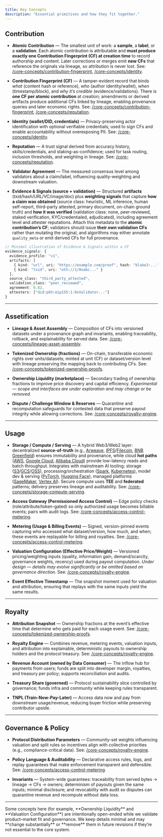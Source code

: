 ```yaml
---
title: Key Concepts
description: "Essential primitives and how they fit together."
---
```



## Contribution

- **Atomic Contribution** — The smallest unit of work: a **sample**, a **label**, or a **validation**. Each atomic contribution is attributable and **must produce exactly one Contribution Fingerprint (CF) at creation time** to record authorship and content. Later corrections or merges emit **new CFs** that reference the originals via lineage, so attribution is never lost. See: [/core-concepts/contribution-fingerprint](/core-concepts/contribution-fingerprint), [/core-concepts/identity](/core-concepts/identity).

- **Contribution Fingerprint (CF)** — A tamper-evident record that binds *what* (content hash or reference), *who* (author identity/wallet), *when* (timestamp/block), and *why it’s credible* (evidence/validations). There is **one CF per atomic contribution** at creation; amendments or derived artifacts produce additional CFs linked by lineage, enabling provenance queries and later economic rights. See: [/core-concepts/contribution-fingerprint](/core-concepts/contribution-fingerprint), [/core-concepts/reputation](/core-concepts/reputation).

- **Identity (wallet/DID, credentials)** — Privacy-preserving actor identification with optional verifiable credentials; used to sign CFs and enable accountability without overexposing PII. See: [/core-concepts/identity](/core-concepts/identity).

- **Reputation** — A trust signal derived from accuracy history, skills/credentials, and staking-as-confidence; used for task routing, inclusion thresholds, and weighting in lineage. See: [/core-concepts/reputation](/core-concepts/reputation).

- **Validator Agreement** — The measured consensus level among validators about a claim/label, influencing quality-weighting and downstream valuation.

- **Evidence & Signals (source + validation)** — Structured **artifacts** (txid/hash/URL/VC/image/doc) plus **weighting signals** that capture **how a claim was obtained** (source class: heuristic, ML inference, human self-report, third-party attested, primary document, on-chain ground truth) and **how it was verified** (validation class: none, peer-reviewed, staked verification, KYC/credentialed, adjudicated), including agreement level and attester reputations. Attach this metadata to the **atomic contribution’s CF**; validators should issue **their own validation CFs** rather than mutating the original, and algorithms may either annotate `quality_meta` or emit derived CFs for full provenance.

```ts
// Minimal illustration of Evidence & Signals within a CF
evidence_signals: {
  evidence_profile: "v1",
  artifacts: [
    { kind: "url", uri: "https://example.com/proof", hash: "blake3:...", note: "archived" },
    { kind: "txid", uri: "eth://1/0xabc..." }
  ],
  source_class: "third_party_attested",
  validation_class: "peer_reviewed",
  agreement: 0.82,
  attesters: ["did:pkh:eip155:1:0xValidator..."]
}
```

---

## Assetification

- **Lineage & Asset Assembly** — Composition of CFs into versioned datasets under a provenance graph and invariants, enabling traceability, rollback, and explainability for served data. See: [/core-concepts/lineage-asset-assembly](/core-concepts/lineage-asset-assembly).

- **Tokenized Ownership (fractions)** — On-chain, transferable economic rights over units/datasets; minted at unit (CF) or dataset/version level with lineage preserving the mapping back to contributing CFs. See: [/core-concepts/tokenized-ownership-proofs](/core-concepts/tokenized-ownership-proofs).

- **Ownership Liquidity (marketplace)** — Secondary trading of ownership fractions to improve price discovery and capital efficiency. *Experimental — scope and interfaces are under exploration and may change or be removed.*

- **Dispute / Challenge Window & Reserves** — Quarantine and recomputation safeguards for contested data that preserve payout integrity while allowing corrections. See: [/core-concepts/royalty-engine](/core-concepts/royalty-engine).

---

## Usage

- **Storage / Compute / Serving** — A hybrid Web3/Web2 layer: decentralized **source-of-truth** (e.g., [Arweave](https://www.arweave.org/), [IPFS](https://ipfs.tech/)/[Filecoin](https://filecoin.io/), [BNB Greenfield](https://www.bnbchain.org/en/greenfield)) ensures immutability and provenance, while cloud **hot paths** ([AWS](https://aws.amazon.com/), [Google Cloud](https://cloud.google.com/), [Alibaba Cloud](https://www.alibabacloud.com/)) provide low-latency reads and batch throughput. Integrates with mainstream AI tooling: storage ([S3](https://aws.amazon.com/s3/)/[GCS](https://cloud.google.com/storage)/[OSS](https://www.alibabacloud.com/product/oss)), processing/orchestration ([Spark](https://spark.apache.org/), [Kubernetes](https://kubernetes.io/)), model dev & serving ([PyTorch](https://pytorch.org/), [Hugging Face](https://huggingface.co/)), managed platforms ([SageMaker](https://aws.amazon.com/sagemaker/), [Vertex AI](https://cloud.google.com/vertex-ai)). Secure compute uses **TEE** and **federated** patterns; delivery preserves lineage and auditability. See: [/core-concepts/storage-compute-serving](/core-concepts/storage-compute-serving).

- **Access Gateway (Permissioned Access Control)** — Edge policy checks (role/attribute/token-gated) so only authorized usage becomes billable events; pairs with audit logs. See: [/core-concepts/access-control-metering](/core-concepts/access-control-metering).

- **Metering (Usage & Billing Events)** — Signed, version-pinned events capturing who accessed what dataset/version, how much, and when; these events are replayable for billing and royalties. See: [/core-concepts/access-control-metering](/core-concepts/access-control-metering).

- **Valuation Configuration (Effective Price/Weight)** — Versioned pricing/weighting inputs (quality, information gain, demand/scarcity, governance weights, recency) used during payout computation. *Under design — details may evolve significantly or be omitted based on governance direction.* See: [/core-concepts/royalty-engine](/core-concepts/royalty-engine).

- **Event Effective Timestamp** — The snapshot moment used for valuation and attribution, ensuring that replays with the same inputs yield the same results.

---

## Royalty

- **Attribution Snapshot** — Ownership fractions at the event’s effective time that determine who gets paid for each usage event. See: [/core-concepts/tokenized-ownership-proofs](/core-concepts/tokenized-ownership-proofs).

- **Royalty Engine** — Combines revenue, metering events, valuation inputs, and attribution into explainable, deterministic payouts to ownership holders and the protocol treasury. See: [/core-concepts/royalty-engine](/core-concepts/royalty-engine).

- **Revenue Account (owned by Data Consumer)** — The inflow hub for payments from users; funds are split into developer margin, royalties, and treasury per policy; supports reconciliation and audits.

- **Treasury Share (governed)** — Protocol sustainability slice controlled by governance; funds infra and community while keeping rules transparent.

- **TNPL (Train-Now-Pay-Later)** — Access data now and pay from downstream usage/revenue, reducing buyer friction while preserving contributor upside.

---

## Governance & Policy

- **Protocol Distribution Parameters** — Community-set weights influencing valuation and split rules so incentives align with collective priorities (e.g., compliance-critical data). See: [/core-concepts/royalty-engine](/core-concepts/royalty-engine).

- **Policy Language & Auditability** — Declarative access rules, logs, and replay guarantees that make enforcement transparent and defensible. See: [/core-concepts/access-control-metering](/core-concepts/access-control-metering).

- **Invariants** — System-wide guarantees: traceability from served bytes → lineage → CFs → owners; determinism of payouts given the same inputs; minimal disclosure; and revocability with audit so disputes can quarantine revenue and recompute without data loss.

---

<Warning>
Some concepts here (for example, **Ownership Liquidity** and **Valuation Configuration**) are intentionally open-ended while we validate product–market fit and governance. We keep details minimal and may **change substantially** or **remove** them in future revisions if they’re not essential to the core system.
</Warning>


